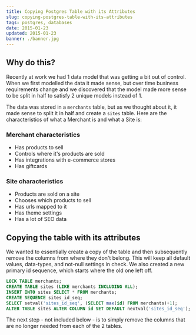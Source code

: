 ```yaml
---
title: Copying Postgres Table with its Attributes
slug: copying-postgres-table-with-its-attributes
tags: postgres, databases
date: 2015-01-23
updated: 2015-01-23
banner: ./banner.jpg
---
```


## Why do this?

Recently at work we had 1 data model that was getting a bit out of control. When we first modelled the data it made sense, but over time business requirements change and we discovered that the model made more sense to be split in half to satisfy 2 unique models instead of 1.

The data was stored in a `merchants` table, but as we thought about it, it made sense to split it in half and create a `sites` table. Here are the characteristics of what a Merchant is and what a Site is:

### Merchant characteristics

- Has products to sell
- Controls where it's products are sold
- Has integrations with e-commerce stores
- Has giftcards

### Site characteristics

- Products are sold on a site
- Chooses which products to sell
- Has urls mapped to it
- Has theme settings
- Has a lot of SEO data

## Copying the table with its attributes

We wanted to essentially create a copy of the table and then subsequently remove the columns from where they don't belong. This will keep all default values, data-types, and not-null settings in check. We also created a new primary id sequence, which starts where the old one left off.

```sql
LOCK TABLE merchants;
CREATE TABLE sites (LIKE merchants INCLUDING ALL);
INSERT INTO sites SELECT * FROM merchants;
CREATE SEQUENCE sites_id_seq;
SELECT setval('sites_id_seq', (SELECT max(id) FROM merchants)+1);
ALTER TABLE sites ALTER COLUMN id SET DEFAULT nextval('sites_id_seq');
```

The next step - not included below - is to simply remove the columns that are no longer needed from each of the 2 tables.
